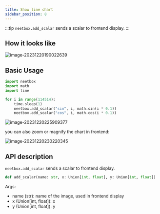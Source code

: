 ```yaml
---
title: Show line chart
sidebar_position: 8
---
```


:::tip
`neetbox.add_scalar` sends a scalar to frontend display.
:::

## How it looks like

![image-20231220190022639](./imgs/show-line-chart/image-20231220190022639.png)

## Basic Usage

```python
import neetbox
import math
import time

for i in range(114514):
    time.sleep(1)
    neetbox.add_scalar("sin", i, math.sin(i * 0.1))
    neetbox.add_scalar("cos", i, math.cos(i * 0.1))

```

![image-20231220225909377](./imgs/show-line-chart/image-20231220225909377.png)

you can also zoom or magnify the chart in frontend:

![image-20231220230220345](./imgs/show-line-chart/image-20231220230220345.png)

## API description

`neetbox.add_scalar` sends a scalar to frontend display.

```python
def add_scalar(name: str, x: Union[int, float], y: Union[int, float])
```

Args:

- name (str): name of the image, used in frontend display
- x (Union[int, float]): x
- y (Union[int, float]): y
